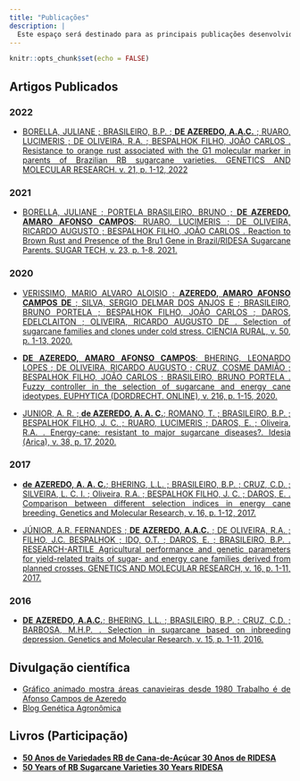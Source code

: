 ```yaml
---
title: "Publicações"
description: |
  Este espaço será destinado para as principais publicações desenvolvidas durante minha trajetoria acadêmica. 
---
```


```r
knitr::opts_chunk$set(echo = FALSE)
```

```{=html}
<style>
body {
text-align: justify}
</style>
```
## Artigos Publicados

### 2022

-   [BORELLA, JULIANE ; BRASILEIRO, B.P. ; **DE AZEREDO, A.A.C.** ; RUARO, LUCIMERIS ; DE OLIVEIRA, R.A. ; BESPALHOK FILHO, JOÃO CARLOS . Resistance to orange rust associated with the G1 molecular marker in parents of Brazilian RB sugarcane varieties. GENETICS AND MOLECULAR RESEARCH. v. 21, p. 1-12, 2022](https://www.geneticsmr.com/articles/resistance-orange-rust-associated-g1-molecular-marker-parents-brazilian-rb-sugarcane)

### 2021

-   [BORELLA, JULIANE ; PORTELA BRASILEIRO, BRUNO ; **DE AZEREDO, AMARO AFONSO CAMPOS**; RUARO, LUCIMERIS ; DE OLIVEIRA, RICARDO AUGUSTO ; BESPALHOK FILHO, JOÃO CARLOS . Reaction to Brown Rust and Presence of the Bru1 Gene in Brazil/RIDESA Sugarcane Parents. SUGAR TECH, v. 23, p. 1-8, 2021.](https://link.springer.com/article/10.1007%2Fs12355-021-00992-6)

### 2020

-   [VERISSIMO, MARIO ALVARO ALOISIO ; **AZEREDO, AMARO AFONSO CAMPOS DE** ; SILVA, SERGIO DELMAR DOS ANJOS E ; BRASILEIRO, BRUNO PORTELA ; BESPALHOK FILHO, JOÃO CARLOS ; DAROS, EDELCLAITON ; OLIVEIRA, RICARDO AUGUSTO DE . Selection of sugarcane families and clones under cold stress. CIENCIA RURAL, v. 50, p. 1-13, 2020.](https://www.scielo.br/j/cr/a/SBKPFCfh434FRFMYsn84Dtc/?lang=en)

-   [**DE AZEREDO, AMARO AFONSO CAMPOS**; BHERING, LEONARDO LOPES ; DE OLIVEIRA, RICARDO AUGUSTO ; CRUZ, COSME DAMIÃO ; BESPALHOK FILHO, JOÃO CARLOS ; BRASILEIRO, BRUNO PORTELA . Fuzzy controller in the selection of sugarcane and energy cane ideotypes. EUPHYTICA (DORDRECHT. ONLINE), v. 216, p. 1-15, 2020.](https://link.springer.com/article/10.1007%2Fs10681-020-02626-6)

-   [JUNIOR, A. R. ; **de AZEREDO, A. A. C.**; ROMANO, T. ; BRASILEIRO, B.P. ; BESPALHOK FILHO, J. C. ; RUARO, LUCIMERIS ; DAROS, E. ; Oliveira, R.A. . Energy-cane: resistant to major sugarcane diseases?. Idesia (Arica), v. 38, p. 17, 2020.](https://www.scielo.cl/pdf/idesia/v38n4/0718-3429-idesia-38-04-17.pdf)

### 2017

-   [**de AZEREDO, A. A. C.**; BHERING, L.L. ; BRASILEIRO, B.P. ; CRUZ, C.D. ; SILVEIRA, L. C. I. ; Oliveira, R.A. ; BESPALHOK FILHO, J. C. ; DAROS, E. . Comparison between different selection indices in energy cane breeding. Genetics and Molecular Research, v. 16, p. 1-12, 2017.](http://www.funpecrp.com.br/gmr/year2017/vol16-1/pdf/gmr-16-01-gmr.16019535.pdf)

-   [JÚNIOR, A.R. FERNANDES ; **DE AZEREDO, A.A.C.** ; DE OLIVEIRA, R.A. ; FILHO, J.C. BESPALHOK ; IDO, O.T. ; DAROS, E. ; BRASILEIRO, B.P. . RESEARCH-ARTILE Agricultural performance and genetic parameters for yield-related traits of sugar- and energy cane families derived from planned crosses. GENETICS AND MOLECULAR RESEARCH, v. 16, p. 1-11, 2017.](http://www.funpecrp.com.br/gmr/year2017/vol16-3/pdf/gmr-16-03-gmr.16039773.pdf)

### 2016

-   [**DE AZEREDO, A.A.C.**; BHERING, L.L. ; BRASILEIRO, B.P. ; CRUZ, C.D. ; BARBOSA, M.H.P. . Selection in sugarcane based on inbreeding depression. Genetics and Molecular Research, v. 15, p. 1-11, 2016.](http://www.funpecrp.com.br/gmr/year2016/vol15-2/pdf/gmr7965.pdf)

## Divulgação científica

-  [Gráfico animado mostra áreas canavieiras desde 1980
Trabalho é de Afonso Campos de Azeredo](https://jornalcana.com.br/grafico-animado-mostra-areas-canavieiras-desde-1980)
-   [Blog Genética Agronômica](https://geneticaagronomica.blogspot.com/)

## Livros (Participação)

-   [**50 Anos de Variedades RB de Cana-de-Açúcar 30 Anos de RIDESA**](https://www.ridesaufpr.com/_files/ugd/204f2b_8477bd948c7e4955a42e1f25d1ea49ac.pdf) 
-   [**50 Years of RB Sugarcane Varieties 30 Years RIDESA**](https://www.ridesaufpr.com/_files/ugd/204f2b_8477bd948c7e4955a42e1f25d1ea49ac.pdf)
